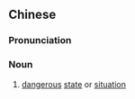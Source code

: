 ==Chinese==
{{zh-forms|s=险情}}

===Pronunciation===
{{zh-pron
|m=xiǎnqíng
|c=him2 cing4
|mn=qz,xm,zz:hiám-chêng
|cat=n
}}

===Noun===
{{zh-noun}}

# [[dangerous]] [[state]] or [[situation]]